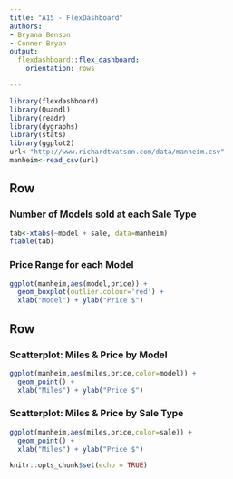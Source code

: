 ```yaml
---
title: "A15 - FlexDashboard"
authors:
- Bryana Benson
- Conner Bryan
output:   
  flexdashboard::flex_dashboard:
    orientation: rows

---
```

    
```r
library(flexdashboard)
library(Quandl)
library(readr)
library(dygraphs)
library(stats)
library(ggplot2)
url<-"http://www.richardtwatson.com/data/manheim.csv"
manheim<-read_csv(url)
```
    
    
Row
-------------------------------------
    
### Number of Models sold at each Sale Type
    
```r
tab<-xtabs(~model + sale, data=manheim)
ftable(tab)
```
 
### Price Range for each Model
    
```r
ggplot(manheim,aes(model,price)) +
  geom_boxplot(outlier.colour='red') +
  xlab("Model") + ylab("Price $")
``` 

Row
-------------------------------------
    
### Scatterplot: Miles & Price by Model
    
```r
ggplot(manheim,aes(miles,price,color=model)) +
  geom_point() +
  xlab("Miles") + ylab("Price $")
```
    
### Scatterplot: Miles & Price by Sale Type

```r
ggplot(manheim,aes(miles,price,color=sale)) +
  geom_point() +
  xlab("Miles") + ylab("Price $")
```


```r
knitr::opts_chunk$set(echo = TRUE)
```
